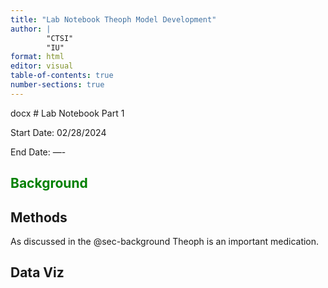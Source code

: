 ```yaml
---
title: "Lab Notebook Theoph Model Development"
author: |
        "CTSI"
        "IU"
format: html
editor: visual
table-of-contents: true
number-sections: true
---
```


docx \# Lab Notebook Part 1

Start Date: 02/28/2024

End Date: ----

## Background {#sec-background style="color:green"}

## Methods

As discussed in the @sec-background Theoph is an important medication.

## Data Viz
